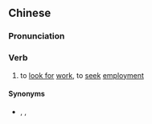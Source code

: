 {{also|揾工}}
==Chinese==
{{zh-forms|s=揾工}}

===Pronunciation===
{{zh-pron
|c=wan2 gung1
|cat=v
}}

===Verb===
{{zh-verb}}

# {{lb|zh|Cantonese}} to [[look for]] [[work]], to [[seek]] [[employment]]

====Synonyms====
* {{zh-l|求職}}, {{zh-l|找工作}}, {{qualifier|Cantonese}} {{zh-l|搵工做|tr=wan2 gung1 zou6}}